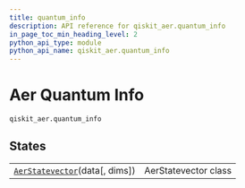 ```yaml
---
title: quantum_info
description: API reference for qiskit_aer.quantum_info
in_page_toc_min_heading_level: 2
python_api_type: module
python_api_name: qiskit_aer.quantum_info
---
```


<span id="module-qiskit_aer.quantum_info" />

# Aer Quantum Info

`qiskit_aer.quantum_info`

## States

|                                                                                                                    |                      |
| ------------------------------------------------------------------------------------------------------------------ | -------------------- |
| [`AerStatevector`](qiskit_aer.quantum_info.AerStatevector "qiskit_aer.quantum_info.AerStatevector")(data\[, dims]) | AerStatevector class |

